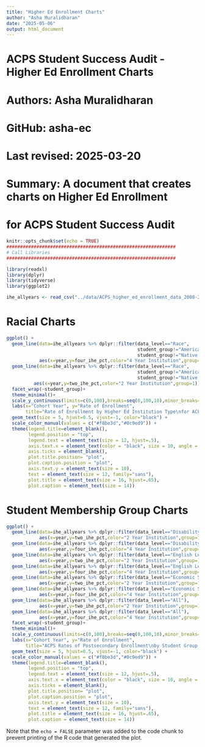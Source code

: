 ```yaml
---
title: "Higher Ed Enrollment Charts"
author: "Asha Muralidharan"
date: "2025-05-06"
output: html_document
---
```

##############################################################
# ACPS Student Success Audit - Higher Ed Enrollment Charts       
# Authors: Asha Muralidharan     
# GitHub: asha-ec                              
# Last revised: 2025-03-20
# Summary: A document that creates charts on Higher Ed Enrollment
#          for ACPS Student Success Audit
##############################################################

```r
knitr::opts_chunk$set(echo = TRUE)
##############################################################
# Call Libraries
##############################################################

library(readxl)
library(dplyr)
library(tidyverse)
library(ggplot2)

ihe_allyears <- read_csv("../data/ACPS_higher_ed_enrollment_data_2008-24.csv")
```

##############################################################
# Racial Charts
##############################################################
```r


ggplot() +
  geom_line(data=ihe_allyears %>% dplyr::filter(data_level=="Race",
                                                student_group!="American Indian",
                                                student_group!="Native Hawaiian"),
            aes(x=year,y=four_ihe_pct,color="4 Year Institution",group=1)) +
  geom_line(data=ihe_allyears %>% dplyr::filter(data_level=="Race",
                                                student_group!="American Indian",
                                                student_group!="Native Hawaiian"),
          aes(x=year,y=two_ihe_pct,color="2 Year Institution",group=1)) +
  facet_wrap(~student_group)+
  theme_minimal()+
  scale_y_continuous(limits=c(0,100),breaks=seq(0,100,10),minor_breaks=seq(0,100,5))+
  labs(x="Cohort Year", y="Rate of Enrollment",
       title="Rate of Enrollment by Higher Ed Institution Type\nfor ACPS Students across Racial Categories")+
  geom_text(size = 5, hjust=0.5, vjust=-1, color="black") + 
  scale_color_manual(values = c("#f8be3d","#0c9ed9")) + 
  theme(legend.title=element_blank(), 
        legend.position = "top", 
        legend.text = element_text(size = 12, hjust=.5), 
        axis.text.x = element_text(color = "black", size = 10, angle = 45, hjust = 1), 
        axis.ticks = element_blank(), 
        plot.title.position= "plot", 
        plot.caption.position = "plot", 
        axis.text.y = element_text(size = 10), 
        text = element_text(size = 12, family="sans"), 
        plot.title = element_text(size = 16, hjust=.65), 
        plot.caption = element_text(size = 14))

```

##############################################################
# Student Membership Group Charts
##############################################################
```r

ggplot() +
  geom_line(data=ihe_allyears %>% dplyr::filter(data_level=="Disability"),
            aes(x=year,y=two_ihe_pct,color="2 Year Institution",group=1)) +
  geom_line(data=ihe_allyears %>% dplyr::filter(data_level=="Disability"),
            aes(x=year,y=four_ihe_pct,color="4 Year Institution",group=1)) +
  geom_line(data=ihe_allyears %>% dplyr::filter(data_level=="English Learners"),
            aes(x=year,y=two_ihe_pct,color="2 Year Institution",group=1)) +
  geom_line(data=ihe_allyears %>% dplyr::filter(data_level=="English Learners"),
            aes(x=year,y=four_ihe_pct,color="4 Year Institution",group=1)) +
  geom_line(data=ihe_allyears %>% dplyr::filter(data_level=="Economic Status"),
            aes(x=year,y=two_ihe_pct,color="2 Year Institution",group=1)) +
  geom_line(data=ihe_allyears %>% dplyr::filter(data_level=="Economic Status"),
            aes(x=year,y=four_ihe_pct,color="4 Year Institution",group=1)) +
  geom_line(data=ihe_allyears %>% dplyr::filter(data_level=="All"),
            aes(x=year,y=two_ihe_pct,color="2 Year Institution",group=1)) +
  geom_line(data=ihe_allyears %>% dplyr::filter(data_level=="All"),
            aes(x=year,y=four_ihe_pct,color="4 Year Institution",group=1))+
  facet_wrap(~student_group)+
  theme_minimal()+
  scale_y_continuous(limits=c(0,100),breaks=seq(0,100,10),minor_breaks=seq(0,100,5))+
  labs(x="Cohort Year", y="Rate of Enrollment", 
       title="ACPS Rates of Postsecondary Enrollment\nby Student Group over Time: 2011-2024")+
  geom_text(size = 5, hjust=0.5, vjust=-1, color="black") + 
  scale_color_manual(values = c("#f8be3d","#0c9ed9")) + 
  theme(legend.title=element_blank(), 
        legend.position = "top", 
        legend.text = element_text(size = 12, hjust=.5), 
        axis.text.x = element_text(color = "black", size = 10, angle = 45, hjust = 1), 
        axis.ticks = element_blank(), 
        plot.title.position= "plot", 
        plot.caption.position = "plot", 
        axis.text.y = element_text(size = 10), 
        text = element_text(size = 12, family="sans"), 
        plot.title = element_text(size = 16, hjust=.65), 
        plot.caption = element_text(size = 14))
```

Note that the `echo = FALSE` parameter was added to the code chunk to prevent printing of the R code that generated the plot.
